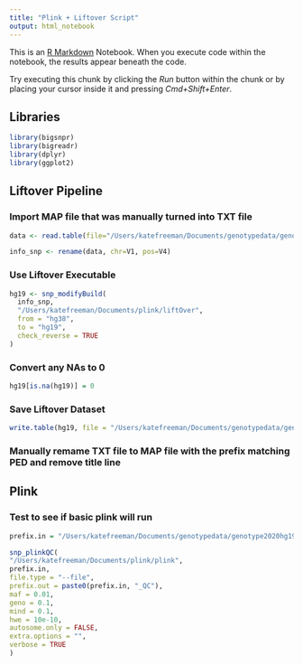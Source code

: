```yaml
---
title: "Plink + Liftover Script"
output: html_notebook
---
```


This is an [R Markdown](http://rmarkdown.rstudio.com) Notebook. When you execute code within the notebook, the results appear beneath the code. 

Try executing this chunk by clicking the *Run* button within the chunk or by placing your cursor inside it and pressing *Cmd+Shift+Enter*. 

## Libraries
```r
library(bigsnpr)
library(bigreadr)
library(dplyr)
library(ggplot2)
```

## Liftover Pipeline

### Import MAP file that was manually turned into TXT file
```r
data <- read.table(file="/Users/katefreeman/Documents/genotypedata/genotype2020hg19/forbow2020.txt")
```

```r
info_snp <- rename(data, chr=V1, pos=V4)
```


### Use Liftover Executable
```r
hg19 <- snp_modifyBuild(
  info_snp,
  "/Users/katefreeman/Documents/plink/liftOver",
  from = "hg38",
  to = "hg19",
  check_reverse = TRUE
)
```

### Convert any NAs to 0
```r
hg19[is.na(hg19)] = 0
```

### Save Liftover Dataset
```r
write.table(hg19, file = "/Users/katefreeman/Documents/genotypedata/genotype2020hg19/forbow20hg19.txt", row.names= FALSE, quote = FALSE)
```
### Manually remame TXT file to MAP file with the prefix matching PED and remove title line

## Plink 
### Test to see if basic plink will run
```r
prefix.in = "/Users/katefreeman/Documents/genotypedata/genotype2020hg19/forbow20hg19"
```

```r
snp_plinkQC(
"/Users/katefreeman/Documents/plink/plink",
prefix.in,
file.type = "--file",
prefix.out = paste0(prefix.in, "_QC"),
maf = 0.01,
geno = 0.1,
mind = 0.1,
hwe = 10e-10,
autosome.only = FALSE,
extra.options = "",
verbose = TRUE
)
```



